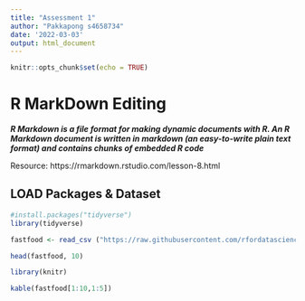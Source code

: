 ```yaml
---
title: "Assessment 1"
author: "Pakkapong s4658734"
date: '2022-03-03'
output: html_document
---
```


```r
knitr::opts_chunk$set(echo = TRUE)
```

# R MarkDown Editing

___R Markdown is a file format for making dynamic documents with R. An R Markdown document is written in markdown (an easy-to-write plain text format) and contains chunks of embedded R code___

Resource: https://rmarkdown.rstudio.com/lesson-8.html

## LOAD Packages & Dataset
```r
#install.packages("tidyverse")
library(tidyverse)

fastfood <- read_csv ("https://raw.githubusercontent.com/rfordatascience/tidytuesday/master/data/2018/2018-09-04/fastfood_calories.csv")

head(fastfood, 10)

library(knitr)

kable(fastfood[1:10,1:5])



```

